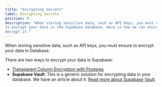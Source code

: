 ```yaml
---
title: "Encrypting Secrets"
label: Encrypting Secrets
position: 9
description: "When storing sensitive data, such as API keys, you must ensure
to encrypt your data in the Supabase database. Here is how we can encrypt and
decrypt it."
---
```


When storing sensitive data, such as API keys, you must ensure to encrypt your data in Database.

There are two ways to encrypt your data in Supabase:
- [Transparent Column Encryption with Postgres](https://supabase.com/blog/transparent-column-encryption-with-postgres)
- **Supabase Vault**: This is a generic solution for encrypting data in your database. We have an article about it. [Read more about Supabase Vault](/blog/tutorials/supabase-vault).
